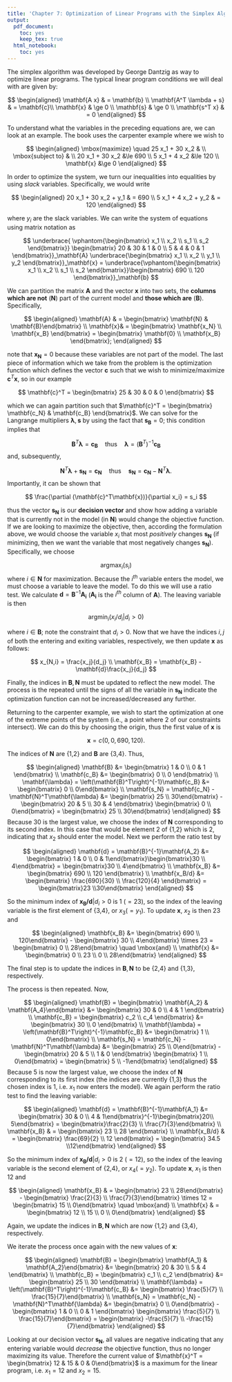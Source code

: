 ```yaml
---
title: 'Chapter 7: Optimization of Linear Programs with the Simplex Algorithm'
output:
  pdf_document:
    toc: yes
    keep_tex: true
  html_notebook:
    toc: yes
---
```


The simplex algorithm was developed by George Dantzig as way to optimize linear programs. The typical linear program conditions we will deal with are given by:

$$
\begin{aligned}
\mathbf{A x} & = \mathbf{b} \\
\mathbf{A^T \lambda + s} & = \mathbf{c}\\
\mathbf{x} & \ge 0 \\
\mathbf{s} & \ge 0 \\
\mathbf{s^T x} & = 0
\end{aligned}
$$

To understand what the variables in the preceding equations are, we can look at an example. The book uses the carpenter example where we wish to

$$
\begin{aligned}
\mbox{maximize} \quad 25 x_1 + 30 x_2 & \\
\mbox{subject to} & \\
20 x_1 + 30 x_2 &\le 690 \\
5 x_1 + 4 x_2 &\le 120 \\
\mathbf{x} &\ge 0
\end{aligned}
$$

In order to optimize the system, we turn our inequalities into equalities by using *slack* variables. Specifically, we would write

$$ 
\begin{aligned}
20 x_1 + 30 x_2 + y_1 & = 690 \\
5 x_1 + 4 x_2 + y_2 & = 120 
\end{aligned}
$$

where $y_i$ are the slack variables. We can write the system of equations using matrix notation as

$$
\underbrace{ \vphantom{\begin{bmatrix}
x_1 \\ x_2 \\ s_1 \\ s_2
\end{bmatrix}} \begin{bmatrix}
20 & 30 & 1 & 0 \\
5 & 4 & 0 & 1
\end{bmatrix}}_\mathbf{A}
\underbrace{\begin{bmatrix}
x_1 \\ x_2 \\ y_1 \\ y_2
\end{bmatrix}}_\mathbf{x} = 
\underbrace{\vphantom{\begin{bmatrix}
x_1 \\ x_2 \\ s_1 \\ s_2
\end{bmatrix}}\begin{bmatrix}
690 \\ 120
\end{bmatrix}}_\mathbf{b}
$$

We can partition the matrix $\mathbf{A}$ and the vector $\mathbf{x}$ into two sets, the **columns which are not** ($\mathbf{N}$) part of the current model and **those which are** ($\mathbf{B}$). Specifically,

$$ 
\begin{aligned}
\mathbf{A} & = \begin{bmatrix} \mathbf{N} & \mathbf{B}\end{bmatrix} \\
 \mathbf{x}& = \begin{bmatrix} \mathbf{x_N} \\ \mathbf{x_B} \end{bmatrix} = \begin{bmatrix} \mathbf{0} \\ \mathbf{x_B} \end{bmatrix}; 
\end{aligned}
$$
 
note that $\mathbf{x_N} = 0$ because these variables are not part of the model. The last piece of information which we take from the problem is the optimization function which defines the vector $\mathbf{c}$ such that we wish to minimize/maximize $\mathbf{c}^T\mathbf{x}$, so in our example

$$
\mathbf{c}^T = \begin{bmatrix} 25 & 30 & 0 & 0 \end{bmatrix}
$$

which we can again partition such that $\mathbf{c}^T = \begin{bmatrix} \mathbf{c_N} & \mathbf{c_B} \end{bmatrix}$.  We can solve for the Langrange multipliers $\mathbf{\lambda},\mathbf{s}$ by using the fact that $\mathbf{s_B} = 0$; this condition implies that

$$
\mathbf{B}^T \mathbf{\lambda} = \mathbf{c_B} \quad \mbox{thus} \quad \mathbf{\lambda} = \left(\mathbf{B}^T\right)^{-1}\mathbf{c_B}
$$
and, subsequently,

$$
\mathbf{N}^T\mathbf{\lambda}+\mathbf{s_N} = \mathbf{c_N} \quad \mbox{thus} \quad  \mathbf{s_N} = \mathbf{c_N}-\mathbf{N}^T\mathbf{\lambda}.
$$
Importantly, it can be shown that 

$$
\frac{\partial (\mathbf{c}^T\mathbf{x})}{\partial x_i} = s_i
$$

thus the vector $\mathbf{s_N}$ is our **decision vector** and show how adding a variable that is currently not in the model (in $\mathbf{N}$) would change the objective function. If we are looking to maximize the objective, then, according the formulation above, we would choose the variable $x_i$ that most *positively* changes $\mathbf{s_N}$ (if minimizing, then we want the variable that most negatively changes $\mathbf{s_N}$). Specifically, we choose

$$
\mbox{argmax}_i (s_i)
$$
where $i \in \mathbf{N}$ for maximization. Because the $i^{th}$ variable enters the model, we must choose a variable to leave the model. To do this we will use a ratio test. We calculate $\mathbf{d} = \mathbf{B}^{-1}\mathbf{A_i}$ ($\mathbf{A_i}$ is the $i^{th}$ column of $\mathbf{A}$). The leaving variable is then

$$
\mbox{argmin}_i (x_i/d_i|d_i>0)
$$

where $i \in \mathbf{B}$; note the constraint that $d_i > 0$. Now that we have the indices $i,j$ of both the entering and exiting variables, respectively, we then update $\mathbf{x}$ as follows: 

$$
x_{N,i} = \frac{x_j}{d_j} \\
\mathbf{x_B} = \mathbf{x_B} - \mathbf{d}\frac{x_j}{d_j}
$$

Finally, the indices in $\mathbf{B},\mathbf{N}$ must be updated to reflect the new model. The process is the repeated until the signs of all the variable in $\mathbf{s_N}$ indicate the optimization function can not be increased/decreased any further.


Returning to the carpenter example, we wish to start the optimization at one of the extreme points of the system (i.e., a point where 2 of our constraints intersect). We can do this by choosing the origin, thus the first value of $\mathbf{x}$ is

$$
\mathbf{x} = c(0,0,690,120).
$$

The indices of $\mathbf{N}$ are {1,2} and $\mathbf{B}$ are {3,4}. Thus,

$$
\begin{aligned}
\mathbf{B} &= \begin{bmatrix} 1 & 0 \\ 0 & 1 \end{bmatrix} \\
\mathbf{c_B} &= \begin{bmatrix} 0 \\ 0 \end{bmatrix} \\
\mathbf{\lambda} = \left(\mathbf{B}^T\right)^{-1}\mathbf{c_B} &= \begin{bmatrix} 0 \\ 0\end{bmatrix} \\
\mathbf{s_N} = \mathbf{c_N} - \mathbf{N}^T\mathbf{\lambda}  &= \begin{bmatrix} 25 \\ 30\end{bmatrix} - \begin{bmatrix} 20 & 5 \\ 30 & 4 \end{bmatrix} \begin{bmatrix} 0 \\ 0\end{bmatrix}   =    \begin{bmatrix} 25 \\ 30\end{bmatrix}
\end{aligned}
$$
Because $30$ is the largest value, we choose the index of $\mathbf{N}$ corresponding to its second index. In this case that would be element 2 of {1,2} which is 2, indicating that $x_2$ should enter the model. Next we perform the ratio test by

$$
\begin{aligned}
\mathbf{d} = \mathbf{B}^{-1}\mathbf{A_2} &= \begin{bmatrix} 1 & 0 \\ 0 & 1\end{bmatrix}\begin{bmatrix}30 \\ 4\end{bmatrix} = \begin{bmatrix}30 \\ 4\end{bmatrix} \\
\mathbf{x_B} &= \begin{bmatrix} 690 \\ 120 \end{bmatrix} \\
\mathbf{x_B/d} &= \begin{bmatrix} \frac{690}{30} \\ \frac{120}{4} \end{bmatrix} = \begin{bmatrix}23 \\30\end{bmatrix}
\end{aligned}
$$

So the minimum index of $\mathbf{x_B/d} | d_i > 0$ is 1 ($=23$), so the index of the leaving variable is the first element of {3,4}, or $x_3 (=y_1)$. To update $\mathbf{x}$, $x_2$ is then 23 and

$$
\begin{aligned}
\mathbf{x_B} &= \begin{bmatrix} 690 \\ 120\end{bmatrix} -  \begin{bmatrix} 30 \\ 4\end{bmatrix} \times 23 =  \begin{bmatrix} 0 \\ 28\end{bmatrix} \quad \mbox{and} \\
\mathbf{x} &= \begin{bmatrix} 0 \\ 23 \\ 0 \\ 28\end{bmatrix}
\end{aligned}
$$

The final step is to update the indices in $\mathbf{B}, \mathbf{N}$ to be {2,4} and {1,3}, respectively. 

The process is then repeated. Now, 

$$
\begin{aligned}
\mathbf{B} = \begin{bmatrix} \mathbf{A_2} & \mathbf{A_4}\end{bmatrix} &= \begin{bmatrix} 30 & 0 \\ 4 & 1 \end{bmatrix} \\
\mathbf{c_B} = \begin{bmatrix} c_2 \\ c_4 \end{bmatrix} &= \begin{bmatrix} 30 \\ 0 \end{bmatrix} \\
\mathbf{\lambda} = \left(\mathbf{B}^T\right)^{-1}\mathbf{c_B} &= \begin{bmatrix} 1 \\ 0\end{bmatrix} \\
\mathbf{s_N} = \mathbf{c_N} - \mathbf{N}^T\mathbf{\lambda}  &= \begin{bmatrix} 25 \\ 0\end{bmatrix} - \begin{bmatrix} 20 & 5 \\ 1 & 0 \end{bmatrix} \begin{bmatrix} 1 \\ 0\end{bmatrix}   =    \begin{bmatrix} 5 \\ -1\end{bmatrix}
\end{aligned}
$$
Because $5$ is now the largest value, we choose the index of $\mathbf{N}$ corresponding to its first index (the indices are currently {1,3} thus the chosen index is 1, i.e. $x_1$ now enters the model). We again perform the ratio test to find the leaving variable:

$$
\begin{aligned}
\mathbf{d} = \mathbf{B}^{-1}\mathbf{A_1} &= \begin{bmatrix} 30 & 0 \\ 4 & 1\end{bmatrix}^{-1}\begin{bmatrix}20\\ 5\end{bmatrix} = \begin{bmatrix}\frac{2}{3} \\ \frac{7}{3}\end{bmatrix} \\
\mathbf{x_B} & = \begin{bmatrix} 23 \\ 28 \end{bmatrix} \\
\mathbf{x_B/d} & = \begin{bmatrix} \frac{69}{2} \\ 12 \end{bmatrix} = \begin{bmatrix} 34.5 \\12\end{bmatrix}
\end{aligned}
$$

So the minimum index of $\mathbf{x_B/d} | d_i > 0$ is 2 ($=12$), so the index of the leaving variable is the second element of {2,4}, or $x_4 (=y_2)$. To update $\mathbf{x}$, $x_1$ is then 12 and

$$
\begin{aligned}
\mathbf{x_B} & = \begin{bmatrix} 23 \\ 28\end{bmatrix} -  \begin{bmatrix} \frac{2}{3} \\ \frac{7}{3}\end{bmatrix} \times 12 =  \begin{bmatrix} 15 \\ 0\end{bmatrix} \quad \mbox{and} \\
\mathbf{x} & = \begin{bmatrix} 12 \\ 15 \\ 0 \\ 0\end{bmatrix}
\end{aligned}
$$

Again, we update the indices in $\mathbf{B}, \mathbf{N}$ which are now {1,2} and {3,4}, respectively.


We iterate the process once again with the new values of $\mathbf{x}$:

$$
\begin{aligned}
\mathbf{B} = \begin{bmatrix} \mathbf{A_1} & \mathbf{A_2}\end{bmatrix} &= \begin{bmatrix} 20 & 30 \\ 5 & 4 \end{bmatrix} \\
\mathbf{c_B} = \begin{bmatrix} c_1 \\ c_2 \end{bmatrix} &= \begin{bmatrix} 25 \\ 30 \end{bmatrix} \\
\mathbf{\lambda} = \left(\mathbf{B}^T\right)^{-1}\mathbf{c_B} &= \begin{bmatrix} \frac{5}{7} \\ \frac{15}{7}\end{bmatrix} \\
\mathbf{s_N} = \mathbf{c_N} - \mathbf{N}^T\mathbf{\lambda}  &= \begin{bmatrix} 0 \\ 0\end{bmatrix} - \begin{bmatrix} 1 & 0 \\ 0 & 1 \end{bmatrix} \begin{bmatrix} \frac{5}{7} \\ \frac{15}{7}\end{bmatrix}   =    \begin{bmatrix} -\frac{5}{7} \\ -\frac{15}{7}\end{bmatrix}
\end{aligned}
$$

Looking at our decision vector $\mathbf{s_N}$, all values are negative indicating that any entering variable would *decrease* the objective function, thus no longer maximizing its value. Therefore the current value of $\mathbf{x}^T = \begin{bmatrix} 12 & 15 & 0 & 0\end{bmatrix}$ is a maximum for the linear program, i.e. $x_1 = 12$ and $x_2 = 15$. 



